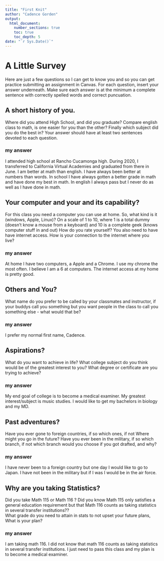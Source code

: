 ```yaml
---
title: "First Knit"
author: "Cadence Gorden"
output: 
  html_document:
    number_sections: true
    toc: true
    toc_depth: 5
date: "`r Sys.Date()`"   
---
```


# A Little Survey

Here are just a few questions so I can get to know you and so you can get practice submitting an assignment in Canvas.  For each question, insert your answer underneath. Make sure each answer is at the minimum a complete sentence with correctly spelled words and correct puncuation. 

## A short history of you.  
Where did you attend High School, and did you graduate? Compare english class to math, is one easier for you than the other? Finally which subject did you do the best in? Your answer should have at least two sentences devoted to each question.  
  
### my answer
I attended high school at Rancho Cucamonga high. During 2020, I transferred to California Virtual Academies and graduated from there in June. I am better at math than english. I have always been better at numbers than words. In school I have always gotten a better grade in math and have done my best in math. In english I always pass but I never do as well as I have done in math.      
  

     


## Your computer and your and its capability?  
 For this class  you need a computer you can use at home.  So, what kind is it (windows, Apple, Linux)?  On a scale of 1 to 10, where 1 is a total dummy (doesn't know a mouse from a keyboard) and 10 is a complete geek (knows computer stuff in and out) How do you rate yourself?  You also need to have have internet access. How is your connection to the internet where you live?

### my answer   
 At home I have two computers, a Apple and a Chrome. I use my chrome the most often. I believe I am a 6 at computers. The internet access at my home is pretty good.

## Others and You?   
What name do you prefer to be called by your classmates and instructor, if your buddys call you something but you want people in the class to call you something else - what would that be? 

### my answer     
 I prefer my normal first name, Cadence.  
   
 




## Aspirations?   
What do you want to achieve in life?  What college subject do you think would be of the greatest interest to you? What degree or certificate are you trying to achieve?

### my answer     
  
   
   My end goal of college is to become a medical examiner. My greatest interest/subject is music studies. I would like to get my bachelors in biology and my MD. 
 




## Past adventures?  
Have you ever gone to foreign countries, if so which ones, if not Where might you go in the future?  Have you ever been in the military, if so which branch, if not which branch would you choose if you got drafted, and why?

### my answer     
  I have never been to a foreign country but one day I would like to go to Japan. I have not been in the military but if I was I would be in the air force. 
   
  




## Why are you taking Statistics?  
Did you take Math 115 or Math 116 ?  Did you know Math 115 only satisfies a general education requirement but that Math 116 counts as taking statistics in several transfer institutions??  
What grade do you need to attain in stats to not upset your future plans, What is your plan?  
 

### my answer     
  I am taking math 116. I did not know that math 116 counts as taking statistics in several transfer institutions. I just need to pass this class and my plan is to become a medical examiner.  
   
 






  




